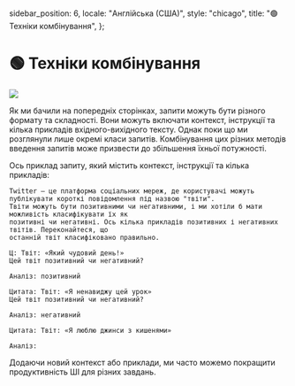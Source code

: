   sidebar_position: 6,
  locale: "Англійська (США)",
  style: "chicago",
  title: "🟢 Техніки комбінування",
};

# 🟢 Техніки комбінування

<div style={{ textAlign: "center" }}>
  <Image
    src={"/docs/assets/basics/combined_prompt.svg"}
    width={634}
    height={878}
    style={{
      width: "100%",
      height: "300px",
      verticalAlign: "top",
      margin: "auto",
    }}
  />
</div>

Як ми бачили на попередніх сторінках, запити можуть бути різного формату та складності. Вони можуть включати контекст, інструкції та кілька прикладів вхідного-вихідного тексту. Однак поки що ми розглянули лише окремі класи запитів. Комбінування цих різних методів введення запитів може призвести до збільшення їхньої потужності.

Ось приклад запиту, який містить контекст, інструкції та кілька прикладів:

```text
Twitter — це платформа соціальних мереж, де користувачі можуть публікувати короткі повідомлення під назвою "твіти".
Твіти можуть бути позитивними чи негативними, і ми хотіли б мати можливість класифікувати їх як
позитивні чи негативні. Ось кілька прикладів позитивних і негативних твітів. Переконайтеся, що
останній твіт класифіковано правильно.

Ц: Твіт: «Який чудовий день!»
Цей твіт позитивний чи негативний?

Аналіз: позитивний

Цитата: Твіт: «Я ненавиджу цей урок»
Цей твіт позитивний чи негативний?

Аналіз: негативний

Цитата: Твіт: «Я люблю джинси з кишенями»

Аналіз:
```

Додаючи новий контекст або приклади, ми часто можемо покращити продуктивність ШІ для різних завдань.
